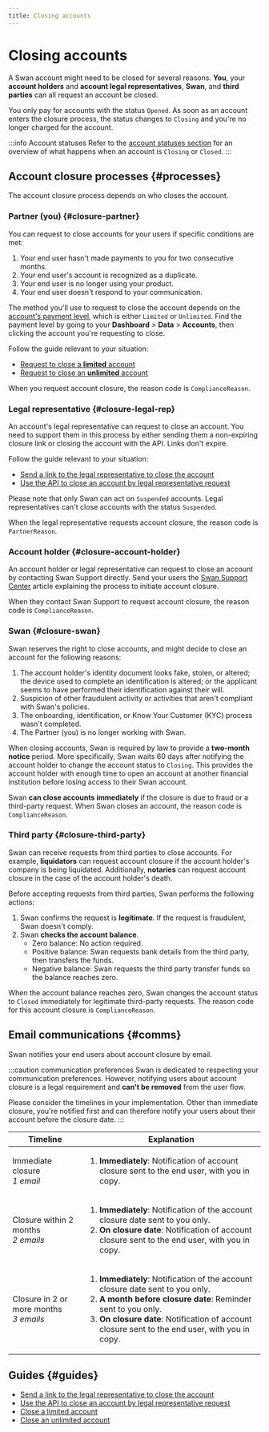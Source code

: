 ```yaml
---
title: Closing accounts
---
```


# Closing accounts

A Swan account might need to be closed for several reasons.
**You**, your **account holders** and **account legal representatives**, **Swan**, and **third parties** can all request an account be closed.

You only pay for accounts with the status `Opened`.
As soon as an account enters the closure process, the status changes to `Closing` and you're no longer charged for the account.

:::info Account statuses
Refer to the [account statuses section](../index.mdx#statuses) for an overview of what happens when an account is `Closing` or `Closed`.
:::

## Account closure processes {#processes}

The account closure process depends on who closes the account.

### Partner (you) {#closure-partner}

You can request to close accounts for your users if specific conditions are met:

1. Your end user hasn't made payments to you for two consecutive months.
1. Your end user's account is recognized as a duplicate.
1. Your end user is no longer using your product.
1. Your end user doesn't respond to your communication.

The method you'll use to request to close the account depends on the [account's payment level](../index.mdx#account-type-level), which is either `Limited` or `Unlimited`.
Find the payment level by going to your **Dashboard** > **Data** > **Accounts**, then clicking the account you're requesting to close.

Follow the guide relevant to your situation:

- [Request to close a **limited** account](./guide-close-limited.mdx)
- [Request to close an **unlimited** account](./guide-close-unlimited.mdx)

When you request account closure, the reason code is `ComplianceReason`.

### Legal representative {#closure-legal-rep}

An account's legal representative can request to close an account.
You need to support them in this process by either sending them a non-expiring closure link or closing the account with the API.
Links don't expire.

Follow the guide relevant to your situation:

- [Send a link to the legal representative to close the account](./guide-close-link.mdx)
- [Use the API to close an account by legal representative request](./guide-close-api.mdx)

Please note that only Swan can act on `Suspended` accounts.
Legal representatives can't close accounts with the status `Suspended`.

When the legal representative requests account closure, the reason code is `PartnerReason`.

### Account holder {#closure-account-holder}

An account holder or legal representative can request to close an account by contacting Swan Support directly.
Send your users the [Swan Support Center](https://support.swan.io/hc/en-150/articles/14642306196765-Account-closure-process)  article explaining the process to initiate account closure.

When they contact Swan Support to request account closure, the reason code is `ComplianceReason`.

### Swan {#closure-swan}

Swan reserves the right to close accounts, and might decide to close an account for the following reasons:

1. The account holder's identity document looks fake, stolen, or altered; the device used to complete an identification is altered; or the applicant seems to have performed their identification against their will.
1. Suspicion of other fraudulent activity or activities that aren't compliant with Swan's policies.
1. The onboarding, identification, or Know Your Customer (KYC) process wasn't completed.
1. The Partner (you) is no longer working with Swan.

When closing accounts, Swan is required by law to provide a  **two-month notice** period.
More specifically, Swan waits 60 days after notifying the account holder to change the account status to `Closing`.
This provides the account holder with enough time to open an account at another financial institution before losing access to their Swan account.

Swan **can close accounts immediately** if the closure is due to fraud or a third-party request.
When Swan closes an account, the reason code is `ComplianceReason`.

### Third party {#closure-third-party}

Swan can receive requests from third parties to close accounts.
For example, **liquidators** can request account closure if the account holder's company is being liquidated.
Additionally, **notaries** can request account closure in the case of the account holder's death.

Before accepting requests from third parties, Swan performs the following actions:

1. Swan confirms the request is **legitimate**. If the request is fraudulent, Swan doesn't comply.
1. Swan **checks the account balance**.
    - Zero balance: No action required.
    - Positive balance: Swan requests bank details from the third party, then transfers the funds.
    - Negative balance: Swan requests the third party transfer funds so the balance reaches zero.

When the account balance reaches zero, Swan changes the account status to `Closed` immediately for legitimate third-party requests.
The reason code for this account closure is `ComplianceReason`.

## Email communications {#comms}

Swan notifies your end users about account closure by email.

:::caution communication preferences
Swan is dedicated to respecting your communication preferences.
However, notifying users about account closure is a legal requirement and **can't be removed** from the user flow.

Please consider the timelines in your implementation.
Other than immediate closure, you're notified first and can therefore notify your users about their account before the closure date.
:::

| Timeline | Explanation |
| --- | --- |
| Immediate closure<br />*1 email* | <ol><li>**Immediately**: Notification of account closure sent to the end user, with you in copy.</li></ol> |
| Closure within 2 months<br />*2 emails* | <ol><li>**Immediately**: Notification of the account closure date sent to you only.</li><li>**On closure date**: Notification of account closure sent to the end user, with you in copy.</li></ol> |
| Closure in 2 or more months<br />*3 emails* | <ol><li>**Immediately**: Notification of the account closure date sent to you only.</li><li>**A month before closure date**: Reminder sent to you only.</li><li>**On closure date**: Notification of account closure sent to the end user, with you in copy.</li></ol> |

## Guides {#guides}

- [Send a link to the legal representative to close the account](./guide-close-link.mdx)
- [Use the API to close an account by legal representative request](./guide-close-api.mdx)
- [Close a limited account](./guide-close-limited.mdx)
- [Close an unlimited account](./guide-close-unlimited.mdx)